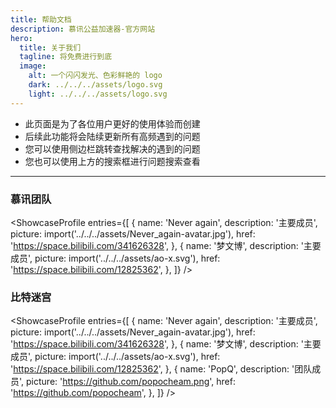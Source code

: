 ```yaml
---
title: 帮助文档
description: 慕讯公益加速器-官方网站
hero:
  title: 关于我们
  tagline: 将免费进行到底
  image:
    alt: 一个闪闪发光、色彩鲜艳的 logo
    dark: ../../../assets/logo.svg
    light: ../../../assets/logo.svg
---
```



- 此页面是为了各位用户更好的使用体验而创建
- 后续此功能将会陆续更新所有高频遇到的问题
- 您可以使用侧边栏跳转查找解决的遇到的问题
- 您也可以使用上方的搜索框进行问题搜索查看

---

### 慕讯团队

<ShowcaseProfile
    entries={[
        {
            name: 'Never again',
            description: '主要成员',
            picture: import('../../../assets/Never_again-avatar.jpg'),
            href: 'https://space.bilibili.com/341626328',
            },
        {
            name: '梦文博',
            description: '主要成员',
            picture: import('../../../assets/ao-x.svg'),
            href: 'https://space.bilibili.com/12825362',
        },
    ]}
/>

### 比特迷宫

<ShowcaseProfile
    entries={[
        {
            name: 'Never again',
            description: '主要成员',
            picture: import('../../../assets/Never_again-avatar.jpg'),
            href: 'https://space.bilibili.com/341626328',
            },
        {
            name: '梦文博',
            description: '主要成员',
            picture: import('../../../assets/ao-x.svg'),
            href: 'https://space.bilibili.com/12825362',
        },
        {
            name: 'PopQ',
            description: '团队成员',
            picture: 'https://github.com/popocheam.png',
            href: 'https://github.com/popocheam',
        },
    ]}
/>